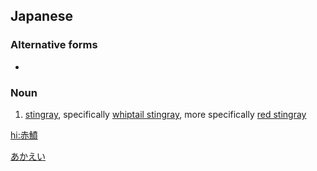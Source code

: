 ==Japanese==
{{ja-kanjitab|あか|えい|yomi=k}}

===Alternative forms===
* {{l|ja|赤鱏}}

===Noun===
{{ja-noun|あかえい|アカエイ}}

# [[stingray]], specifically [[whiptail stingray]], more specifically [[red stingray]]

[[Category:ja:Rays and skates|あかえい]]

[[hi:赤鱝]]
